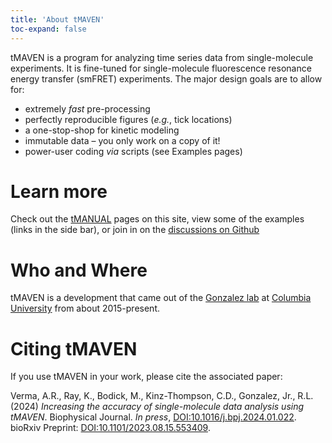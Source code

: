 ```yaml
---
title: 'About tMAVEN'
toc-expand: false
---
```



tMAVEN is a program for analyzing time series data from single-molecule experiments. It is fine-tuned for single-molecule fluorescence resonance energy transfer (smFRET) experiments. The major design goals are to allow for:

* extremely *fast* pre-processing 
* perfectly reproducible figures (*e.g.*, tick locations)
* a one-stop-shop for kinetic modeling
* immutable data -- you only work on a copy of it!
* power-user coding *via* scripts (see Examples pages)

# Learn more
Check out the [tMANUAL](https://gonzalezbiophysicslab.github.io/tmaven/tmanual/web_intro.html) pages on this site, view some of the examples (links in the side bar), or join in on the [discussions on Github](https://github.com/GonzalezBiophysicsLab/tmaven/discussions)

# Who and Where
tMAVEN is a development that came out of the [Gonzalez lab](https://github.com/GonzalezBiophysicsLab) at [Columbia University](http://www.columbia.edu/cu/chemistry/groups/gonzalez/index.html) from about 2015-present.

# Citing tMAVEN
If you use tMAVEN in your work, please cite the associated paper:

Verma, A.R., Ray, K., Bodick, M., Kinz-Thompson, C.D., Gonzalez, Jr., R.L. (2024) *Increasing the accuracy of single-molecule data analysis using tMAVEN*. Biophysical Journal. *In press*,  [DOI:10.1016/j.bpj.2024.01.022](https://doi.org/10.1016/j.bpj.2024.01.022). bioRxiv Preprint: [DOI:10.1101/2023.08.15.553409](https://www.biorxiv.org/content/10.1101/2023.08.15.553409v2).

